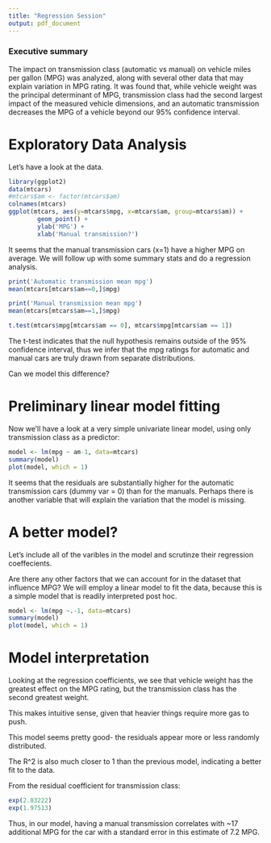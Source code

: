 ```yaml
---
title: "Regression Session"
output: pdf_document
---
```


### Executive summary
The impact on transmission class (automatic vs manual) on vehicle miles per gallon (MPG) was analyzed, along with several other data that may explain variation in MPG rating. It was found that, while vehicle weight was the principal determinant of MPG, transmission class had the second largest impact of the measured vehicle dimensions, and an automatic transmission decreases the MPG of a vehicle beyond our 95% confidence interval.

# Exploratory Data Analysis
Let's have a look at the data.

```r
library(ggplot2)
data(mtcars)
#mtcars$am <- factor(mtcars$am)
colnames(mtcars)
ggplot(mtcars, aes(y=mtcars$mpg, x=mtcars$am, group=mtcars$am)) +
        geom_point() + 
        ylab('MPG') + 
        xlab('Manual transmission?')

```

It seems that the manual transmission cars (x=1) have a higher MPG on average.
We will follow up with some summary stats and do a regression analysis.


```r
print('Automatic transmission mean mpg')
mean(mtcars[mtcars$am==0,]$mpg)

print('Manual transmission mean mpg')
mean(mtcars[mtcars$am==1,]$mpg)

t.test(mtcars$mpg[mtcars$am == 0], mtcars$mpg[mtcars$am == 1])

```
The t-test indicates that the null hypothesis remains outside of the 95% confidence interval, thus we infer that the mpg ratings for automatic and manual cars are truly drawn from separate distributions.

Can we model this difference? 

# Preliminary linear model fitting
Now we'll have a look at a very simple univariate linear model, using only transmission class as a predictor:

```r
model <- lm(mpg ~ am-1, data=mtcars)
summary(model)
plot(model, which = 1)

```
It seems that the residuals are substantially higher for the automatic transmission cars (dummy var = 0) than for the manuals. Perhaps there is another variable that will explain the variation that the model is missing. 

# A better model?

Let's include all of the varibles in the model and scrutinze their regression coeffecients.

Are there any other factors that we can account for in the dataset that influence MPG? We will employ a linear model to fit the data, because this is a simple model that is readily interpreted post hoc.

```r
model <- lm(mpg ~.-1, data=mtcars)
summary(model)
plot(model, which = 1)

```

# Model interpretation
Looking at the regression coefficients, we see that vehicle weight has the greatest effect on the MPG rating, but the transmission class has the second greatest weight.

This makes intuitive sense, given that heavier things require more gas to push.

This model seems pretty good- the residuals appear more or less randomly distributed. 

The R^2 is also much closer to 1 than the previous model, indicating a better fit to the data.

From the residual coefficient for transmission class:

```r

exp(2.83222)
exp(1.97513)

```
Thus, in our model, having a manual transmission correlates with ~17 additional MPG for the car with a standard error in this estimate of 7.2 MPG. 






